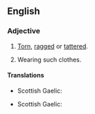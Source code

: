 ==English==
===Adjective===
{{en-adj|raggedier|raggediest}}
#{{context|of clothing}} [[torn|Torn]], [[ragged]] or [[tattered]].
#{{context|of a person}} Wearing such clothes.

====Translations====
{{trans-top|of ragged clothing}}
{{trans-mid}}
* Scottish Gaelic: {{t|gd|piullach}}
{{trans-bottom}}

{{trans-top|of a person wearing ragged clothes}}
{{trans-mid}}
* Scottish Gaelic: {{t|gd|piullach}}
{{trans-bottom}}